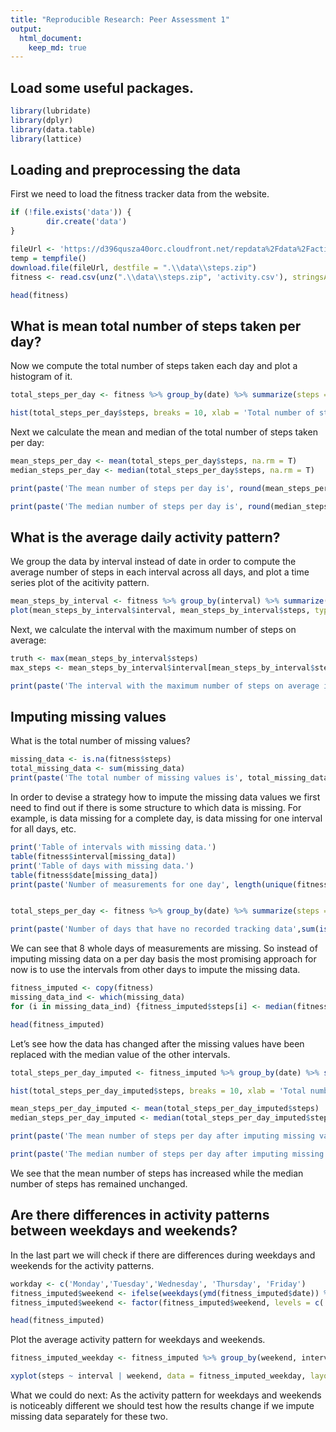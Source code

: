 ---
title: "Reproducible Research: Peer Assessment 1"
output: 
  html_document:
    keep_md: true
---
## Load some useful packages.
```{r}
library(lubridate)
library(dplyr)
library(data.table)
library(lattice)
```

## Loading and preprocessing the data

First we need to load the fitness tracker data from the website. 

```{r}

if (!file.exists('data')) {
        dir.create('data')
}

fileUrl <- 'https://d396qusza40orc.cloudfront.net/repdata%2Fdata%2Factivity.zip'
temp = tempfile()
download.file(fileUrl, destfile = ".\\data\\steps.zip")
fitness <- read.csv(unz(".\\data\\steps.zip", 'activity.csv'), stringsAsFactors = FALSE)

head(fitness)
```


## What is mean total number of steps taken per day?

Now we compute the total number of steps taken each day and plot a histogram of it.
```{r}
total_steps_per_day <- fitness %>% group_by(date) %>% summarize(steps = sum(steps, na.rm = TRUE))

hist(total_steps_per_day$steps, breaks = 10, xlab = 'Total number of steps per day', main = '', col = 'blue')
```

Next we calculate the mean and median of the total number of steps taken per day:
```{r}
mean_steps_per_day <- mean(total_steps_per_day$steps, na.rm = T)
median_steps_per_day <- median(total_steps_per_day$steps, na.rm = T)

print(paste('The mean number of steps per day is', round(mean_steps_per_day)))

print(paste('The median number of steps per day is', round(median_steps_per_day)))

```


## What is the average daily activity pattern?

We group the data by interval instead of date in order to compute the average number of steps in each interval across all days, and plot a time series plot of the acitivity pattern.

```{r}
mean_steps_by_interval <- fitness %>% group_by(interval) %>% summarize(steps = mean(steps, na.rm = TRUE))
plot(mean_steps_by_interval$interval, mean_steps_by_interval$steps, type = 'l', xlab = 'Interval', ylab = 'Number of steps')

```

Next, we calculate the interval with the maximum number of steps on average:

```{r}
truth <- max(mean_steps_by_interval$steps)
max_steps <- mean_steps_by_interval$interval[mean_steps_by_interval$steps == truth]

print(paste('The interval with the maximum number of steps on average is',max_steps))
```

## Imputing missing values

What is the total number of missing values?
```{r}
missing_data <- is.na(fitness$steps)
total_missing_data <- sum(missing_data)
print(paste('The total number of missing values is', total_missing_data))
```

In order to devise a strategy how to impute the missing data values we first need to find out if there is some structure to which data is missing. For example, is data missing for a complete day, is data missing for one interval for all days, etc.

```{r}
print('Table of intervals with missing data.')
table(fitness$interval[missing_data])
print('Table of days with missing data.')
table(fitness$date[missing_data])
print(paste('Number of measurements for one day', length(unique(fitness$interval))))


total_steps_per_day <- fitness %>% group_by(date) %>% summarize(steps = sum(steps, na.rm = F))

print(paste('Number of days that have no recorded tracking data',sum(is.na(total_steps_per_day$steps))))
```

We can see that 8 whole days of measurements are missing. So instead of imputing missing data on a per day basis the most promising approach for now is to use the intervals from other days to impute the missing data.

```{r}

fitness_imputed <- copy(fitness)
missing_data_ind <- which(missing_data)
for (i in missing_data_ind) {fitness_imputed$steps[i] <- median(fitness_imputed$steps[fitness_imputed$interval == fitness_imputed$interval[i]], na.rm = TRUE)}

head(fitness_imputed)
```

Let's see how the data has changed after the missing values have been replaced with the median value of the other intervals.

```{r}
total_steps_per_day_imputed <- fitness_imputed %>% group_by(date) %>% summarize(steps = sum(steps, na.rm = TRUE))

hist(total_steps_per_day_imputed$steps, breaks = 10, xlab = 'Total number of steps per day', main = '', col = 'blue')

mean_steps_per_day_imputed <- mean(total_steps_per_day_imputed$steps)
median_steps_per_day_imputed <- median(total_steps_per_day_imputed$steps)

print(paste('The mean number of steps per day after imputing missing values is', round(mean_steps_per_day_imputed)))

print(paste('The median number of steps per day after imputing missing values is', round(median_steps_per_day_imputed)))
```

We see that the mean number of steps has increased while the median number of steps has remained unchanged.


## Are there differences in activity patterns between weekdays and weekends?

In the last part we will check if there are differences during weekdays and weekends for the activity patterns.

```{r}
workday <- c('Monday','Tuesday','Wednesday', 'Thursday', 'Friday')
fitness_imputed$weekend <- ifelse(weekdays(ymd(fitness_imputed$date)) %in% workday,'Weekday','Weekend')
fitness_imputed$weekend <- factor(fitness_imputed$weekend, levels = c('Weekday', 'Weekend'))

head(fitness_imputed)
```

Plot the average activity pattern for weekdays and weekends.
```{r}
fitness_imputed_weekday <- fitness_imputed %>% group_by(weekend, interval) %>% summarize(steps = mean(steps, na.rm = TRUE))

xyplot(steps ~ interval | weekend, data = fitness_imputed_weekday, layout = c(1,2), xlab = 'Interval', ylab = 'Number of Steps', type = 'l')

```

What we could do next:
As the activity pattern for weekdays and weekends is noticeably different we should test how the results change if we impute missing data separately for these two. 